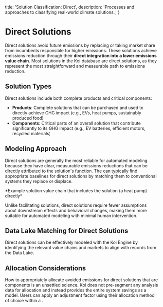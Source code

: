 
  title: 'Solution Classification: Direct',
  description:
    'Processes and approaches to classifying real-world climate solutions.',
}

# Direct Solutions

<PageInformationalData lastModified={lastModified} />

Direct solutions avoid future emissions by replacing or taking market share from incumbents responsible for higher emissions. These solutions achieve emissions reduction through their **direct integration into a lower emissions value chain**. Most solutions in the Koi database are direct solutions, as they represent the most straightforward and measurable path to emissions reduction.

## Solution Types

Direct solutions include both complete products and critical components:

- **Products**: Complete solutions that can be purchased and used to directly achieve GHG impact (e.g., EVs, heat pumps, sustainably produced food)
- **Components**: Critical parts of an overall solution that contribute significantly to its GHG impact (e.g., EV batteries, efficient motors, recycled materials)

## Modeling Approach

Direct solutions are generally the most reliable for automated modeling because they have clear, measurable emissions reductions that can be directly attributed to the solution's function. The <InternalLink
  href="/docs/data-and-methodology/koi-engine"
  linkText="Koi Engine"
/> can typically find appropriate baselines for direct solutions by matching them to conventional systems they replace or displace.

<ImageZoom src={solnvaluechainImage} alt="Solution value chain diagram showing how direct solutions integrate into lower emissions value chains" width={1200} height={800} />

<div className="text-center text-sm text-zinc-600 dark:text-zinc-400 mt-2">
*Example solution value chain that includes the solution (a heat pump) directly*
</div>

Unlike facilitating solutions, direct solutions require fewer assumptions about downstream effects and behavioral changes, making them more suitable for automated modeling with minimal human intervention.

## Data Lake Matching for Direct Solutions

Direct solutions can be effectively modeled with the Koi Engine by identifying the relevant value chains and markets to align with records from the Data Lake.

<HeatPumpDataLakeExample />

## Allocation Considerations

How to appropriately allocate avoided emissions for direct solutions that are components is an unsettled science. Koi does not pre-segment any analysis data for allocation and instead provides the entire system savings as a model. Users can apply an adjustment factor using their allocation method of choice within a <InternalLink
  href="/docs/getting-started/features/collections"
  linkText="Collection"
/>.